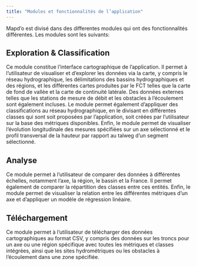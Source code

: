 ```yaml
---
title: "Modules et fonctionnalités de l’application"
---
```


Mapd'o est divisé dans des differentes modules qui ont des fonctionnalités différentes. Les modules sont les suivants:


## Exploration \& Classification

Ce module constitue l'interface cartographique de l'application. Il permet à l'utilisateur de visualiser et d'explorer les données via la carte, y compris le réseau hydrographique, les délimitations des bassins hydrographiques et des régions, et les différentes cartes produites par le FCT telles que la carte de fond de vallée et la carte de continuité latérale. Des données externes telles que les stations de mesure de débit et les obstacles à l'écoulement sont également incluses. Le module permet également d'appliquer des classifications au réseau hydrographique, en le divisant en différentes classes qui sont soit proposées par l'application, soit créées par l'utilisateur sur la base des métriques disponibles. Enfin, le module permet de visualiser l'évolution longitudinale des mesures spécifiées sur un axe sélectionné et le profil transversal de la hauteur par rapport au talweg d'un segment sélectionné.

## Analyse

Ce module permet à l'utilisateur de comparer des données à différentes échelles, notamment l'axe, la région, le bassin et la France. Il permet également de comparer la répartition des classes entre ces entités. Enfin, le module permet de visualiser la relation entre les différentes métriques d'un axe et d'appliquer un modèle de régression linéaire.


## Téléchargement

Ce module permet à l'utilisateur de télécharger des données cartographiques au format CSV, y compris des données sur les troncs pour un axe ou une région spécifique avec toutes les métriques et classes intégrées, ainsi que les sites hydrométriques ou les obstacles à l'écoulement dans une zone spécifiée.
